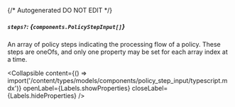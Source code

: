 {/* Autogenerated DO NOT EDIT  */}

##### `steps?`: *{`components.PolicyStepInput[]`}*
An array of policy steps indicating the processing flow of a policy. These steps are oneOfs, and only one property may be set for each array index at a time.

<Collapsible content={() => import('/content/types/models/components/policy_step_input/typescript.mdx')} openLabel={Labels.showProperties} closeLabel={Labels.hideProperties} />



